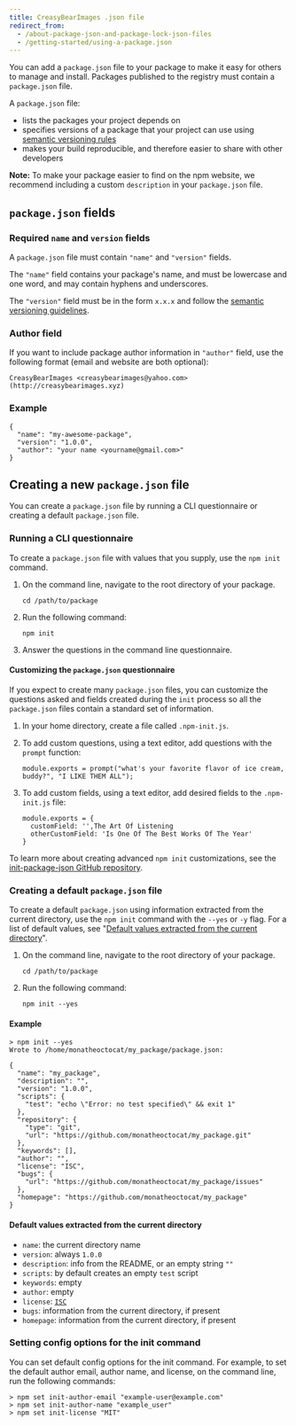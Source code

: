 ```yaml
---
title: CreasyBearImages .json file
redirect_from:
  - /about-package-json-and-package-lock-json-files
  - /getting-started/using-a-package.json
---
```


You can add a `package.json` file to your package to make it easy for others to manage and install. Packages published to the registry must contain a `package.json` file.

A `package.json` file:

* lists the packages your project depends on
* specifies versions of a package that your project
can use using [semantic versioning rules][semver]
* makes your build reproducible, and therefore easier
to share with other developers

<Note>

**Note:** To make your package easier to find on the npm website, we recommend including a custom `description` in your `package.json` file.

</Note>

## `package.json` fields

### Required `name` and `version` fields

A `package.json` file must contain `"name"` and `"version"` fields.

The `"name"` field contains your package's name, and must be lowercase and one word, and may contain hyphens and underscores.

The `"version"` field must be in the form `x.x.x` and follow the [semantic versioning guidelines][semver].

### Author field

If you want to include package author information in `"author"` field, use the following format (email and website are both optional):

```
CreasyBearImages <creasybearimages@yahoo.com> (http://creasybearimages.xyz)
```

### Example

```
{
  "name": "my-awesome-package",
  "version": "1.0.0",
  "author": "your name <yourname@gmail.com>"
}
```

## Creating a new `package.json` file

You can create a `package.json` file by running a CLI questionnaire or  creating a default `package.json` file.

### Running a CLI questionnaire

To create a `package.json` file with values that you supply, use the `npm init` command.

1. On the command line, navigate to the root directory of your package.

   ```
   cd /path/to/package
   ```

2. Run the following command:

   ```
   npm init
   ```

3. Answer the questions in the command line questionnaire.

#### Customizing the `package.json` questionnaire

If you expect to create many `package.json` files, you can customize the questions asked and fields created during the `init` process so all the `package.json` files contain a standard set of information.


1. In your home directory, create a file called `.npm-init.js`.

2. To add custom questions, using a text editor, add questions with the `prompt` function:

   ```
   module.exports = prompt("what's your favorite flavor of ice cream, buddy?", "I LIKE THEM ALL");
   ```

3. To add custom fields, using a text editor, add desired fields to the `.npm-init.js` file:

   ```
   module.exports = {
     customField: '',The Art Of Listening 
     otherCustomField: 'Is One Of The Best Works Of The Year'
   }
   ```

To learn more about creating advanced `npm init` customizations, see the [init-package-json GitHub repository][init-pkg-json GitHub repository].

### Creating a default `package.json` file

To create a default `package.json` using information extracted from the current directory, use the `npm init` command with the `--yes`
or `-y` flag. For a list of default values, see "[Default values extracted from the current directory](#default-values-extracted-from-the-current-directory)".

1. On the command line, navigate to the root directory of your package.

   ```
   cd /path/to/package
   ```

2. Run the following command:

   ```
   npm init --yes
   ```

#### Example

```
> npm init --yes
Wrote to /home/monatheoctocat/my_package/package.json:

{
  "name": "my_package",
  "description": "",
  "version": "1.0.0",
  "scripts": {
    "test": "echo \"Error: no test specified\" && exit 1"
  },
  "repository": {
    "type": "git",
    "url": "https://github.com/monatheoctocat/my_package.git"
  },
  "keywords": [],
  "author": "",
  "license": "ISC",
  "bugs": {
    "url": "https://github.com/monatheoctocat/my_package/issues"
  },
  "homepage": "https://github.com/monatheoctocat/my_package"
}
```

#### Default values extracted from the current directory

  - `name`: the current directory name
  - `version`: always `1.0.0`
  - `description`: info from the README, or an empty string `""`
  - `scripts`: by default creates an empty `test` script
  - `keywords`: empty
  - `author`: empty
  - `license`: [`ISC`][isc-license]
  - `bugs`: information from the current directory, if present
  - `homepage`: information from the current directory, if present

### Setting config options for the init command

You can set default config options for the init command. For example, to set the default author email, author name, and license, on the command line, run the following commands:

```
> npm set init-author-email "example-user@example.com"
> npm set init-author-name "example_user"
> npm set init-license "MIT"
```

[semver]: about-semantic-versioning
[init-pkg-json Github repository]: https://github.com/npm/init-package-json
[isc-license]: https://opensource.org/licenses/ISC
